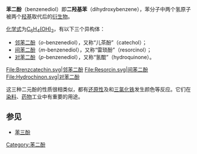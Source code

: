 {{NoteTA|G1=Chemistry}}
'''苯二酚'''（benzenediol）即'''二羟基苯'''（dihydroxybenzene），苯分子中两个氢原子被两个[[羟基|羟基]]取代后的[[衍生物|衍生物]]。

[[化学式|化学式]]为[[C6H6O2|C<sub>6</sub>H<sub>4</sub>(OH)<sub>2</sub>]]，有以下三个异构体：

*[[邻苯二酚|邻苯二酚]]（''o''-benzenediol），又称“儿茶酚”（catechol）；
*[[间苯二酚|间苯二酚]]（''m''-benzenediol），又称“雷琐酚”（resorcinol）；
*[[对苯二酚|对苯二酚]]（''p''-benzenediol），又称“氢醌”（hydroquinone）。

<gallery>
File:Brenzcatechin.svg|[[邻苯二酚|邻苯二酚]]
File:Resorcin.svg|[[间苯二酚|间苯二酚]]
File:Hydrochinon.svg|[[对苯二酚|对苯二酚]]
</gallery>

这三种二元酚的性质很相类似，都有[[还原性|还原性]]及和[[三氯化铁|三氯化铁]]发生颜色等反应。它们在[[染料|染料]]、[[药物|药物]]工业中有重要的用途。

==参见==
*[[苯三酚|苯三酚]]

{{chemdab}}
{{Authority control}}
[[Category:苯二酚|Category:苯二酚]]